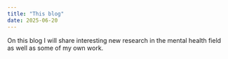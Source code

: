 ```yaml
---
title: "This blog"
date: 2025-06-20
---
```


On this blog I will share interesting new research in the mental health field as well as some of my own work.
